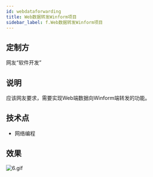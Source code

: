 ```yaml
---
id: webdataforwarding
title: Web数据转发Winform项目
sidebar_label: f.Web数据转发Winform项目
---
```


## 定制方
网友“软件开发”
## 说明
应该网友要求，需要实现Web端数据向Winform端转发的功能。

## 技术点

- 网络编程
## 效果
![6.gif](https://cdn.nlark.com/yuque/0/2022/gif/25438888/1650179926962-b66003e7-77a6-421d-9a86-6c630ea5d15b.gif#clientId=uc6582c03-139f-4&crop=0&crop=0&crop=1&crop=1&from=paste&height=829&id=u48de43a1&margin=%5Bobject%20Object%5D&name=6.gif&originHeight=1658&originWidth=2776&originalType=binary&ratio=1&rotation=0&showTitle=false&size=1413068&status=done&style=none&taskId=u32b547ef-f617-444f-b90d-cfe11cc8117&title=&width=1388)

